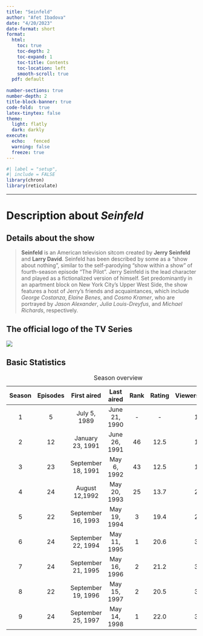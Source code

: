 ```yaml
---
title: "Seinfeld"
author: "Afet Ibadova"
date: "4/20/2023"
date-format: short
format: 
  html:
    toc: true
    toc-depth: 2
    toc-expand: 1
    toc-title: Contents
    toc-location: left
    smooth-scroll: true
  pdf: default
  
number-sections: true
number-depth: 2 
title-block-banner: true
code-fold:  true
latex-tinytex: false 
theme: 
  light: flatly
  dark: darkly
execute:
  echo:   fenced
  warning: false
  freeze: true
---
```


```r
#| label = "setup",
#| include = FALSE
library(chron)
library(reticulate)
```

------------------------------------------------------------------------

# Description about *Seinfeld*

## Details about the show

> **Seinfeld** is an American television sitcom created by **Jerry Seinfeld** and **Larry David**. Seinfeld has been described by some as a "show about nothing", similar to the self-parodying "show within a show" of fourth-season episode "The Pilot". Jerry Seinfeld is the lead character and played as a fictionalized version of himself. Set predominantly in an apartment block on New York City's Upper West Side, the show features a host of Jerry's friends and acquaintances, which include *George Costanza*, *Elaine Benes*, and *Cosmo Kramer*, who are portrayed by *Jason Alexander*, *Julia Louis-Dreyfus*, and *Michael Richards*, respectively.

## The official logo of the TV Series

![](https://upload.wikimedia.org/wikipedia/commons/thumb/7/78/Seinfeld_logo.svg/345px-Seinfeld_logo.svg.png)\

## Basic Statistics

| **Season** | **Episodes** |  **First aired**   | **Last aired** | Rank | Rating | **Viewers(millions)** |
|:-----:|:------:|:-------------:|:--------------:|:----:|:------:|:-------------:|
|     1      |      5       |    July 5, 1989    | June 21, 1990  |  \-  |   \-   |         19.2          |
|     2      |      12      |  January 23, 1991  | June 26, 1991  |  46  |  12.5  |         18.1          |
|     3      |      23      | September 18, 1991 |  May 6, 1992   |  43  |  12.5  |         17.7          |
|     4      |      24      |   August 12,1992   |  May 20, 1993  |  25  |  13.7  |         20.0          |
|     5      |      22      | September 16, 1993 |  May 19, 1994  |  3   |  19.4  |         29.6          |
|     6      |      24      | September 22, 1994 |  May 11, 1995  |  1   |  20.6  |         31.1          |
|     7      |      24      | September 21, 1995 |  May 16, 1996  |  2   |  21.2  |         33.1          |
|     8      |      22      | September 19, 1996 |  May 15, 1997  |  2   |  20.5  |         32.3          |
|     9      |      24      | September 25, 1997 |  May 14, 1998  |  1   |  22.0  |         35.5          |

: Season overview
